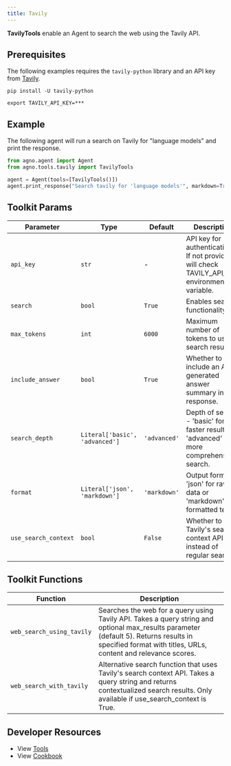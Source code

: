 ```yaml
---
title: Tavily
---
```


**TavilyTools** enable an Agent to search the web using the Tavily API.

## Prerequisites

The following examples requires the `tavily-python` library and an API key from [Tavily](https://tavily.com/).

```shell
pip install -U tavily-python
```

```shell
export TAVILY_API_KEY=***
```

## Example

The following agent will run a search on Tavily for "language models" and print the response.

```python cookbook/tools/tavily_tools.py
from agno.agent import Agent
from agno.tools.tavily import TavilyTools

agent = Agent(tools=[TavilyTools()])
agent.print_response("Search tavily for 'language models'", markdown=True)
```

## Toolkit Params

| Parameter            | Type                           | Default      | Description                                                                                  |
| -------------------- | ------------------------------ | ------------ | -------------------------------------------------------------------------------------------- |
| `api_key`            | `str`                          | -            | API key for authentication. If not provided, will check TAVILY_API_KEY environment variable. |
| `search`             | `bool`                         | `True`       | Enables search functionality.                                                                |
| `max_tokens`         | `int`                          | `6000`       | Maximum number of tokens to use in search results.                                           |
| `include_answer`     | `bool`                         | `True`       | Whether to include an AI-generated answer summary in the response.                           |
| `search_depth`       | `Literal['basic', 'advanced']` | `'advanced'` | Depth of search - 'basic' for faster results or 'advanced' for more comprehensive search.    |
| `format`             | `Literal['json', 'markdown']`  | `'markdown'` | Output format - 'json' for raw data or 'markdown' for formatted text.                        |
| `use_search_context` | `bool`                         | `False`      | Whether to use Tavily's search context API instead of regular search.                        |

## Toolkit Functions

| Function                  | Description                                                                                                                                                                                              |
| ------------------------- | -------------------------------------------------------------------------------------------------------------------------------------------------------------------------------------------------------- |
| `web_search_using_tavily` | Searches the web for a query using Tavily API. Takes a query string and optional max_results parameter (default 5). Returns results in specified format with titles, URLs, content and relevance scores. |
| `web_search_with_tavily`  | Alternative search function that uses Tavily's search context API. Takes a query string and returns contextualized search results. Only available if use_search_context is True.                         |

## Developer Resources

- View [Tools](https://github.com/agno-agi/agno/blob/main/libs/agno/agno/tools/tavily.py)
- View [Cookbook](https://github.com/agno-agi/agno/blob/main/cookbook/tools/tavily_tools.py)

